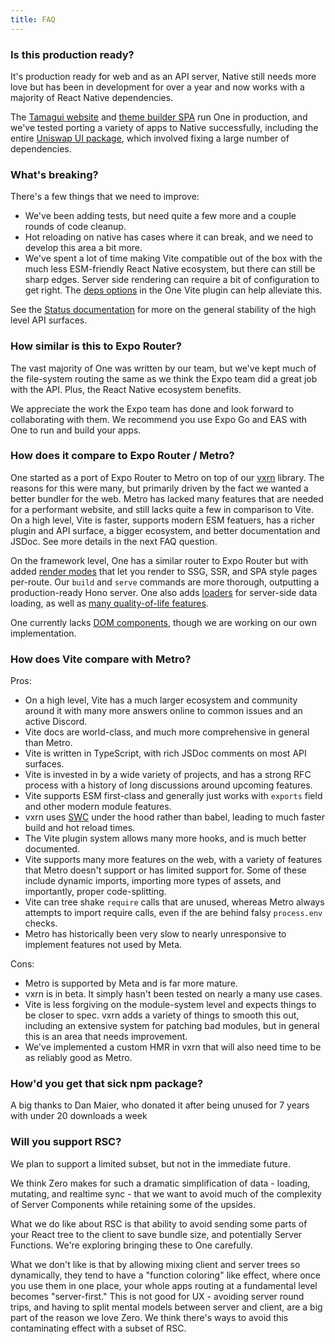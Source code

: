 ```yaml
---
title: FAQ
---
```


### Is this production ready?

It's production ready for web and as an API server, Native still needs more love but has been in development for over a year and now works with a majority of React Native dependencies.

The [Tamagui website](https://tamagui.dev) and [theme builder SPA](https://tamagui.dev/theme) run One in production, and we've tested porting a variety of apps to Native successfully, including the entire [Uniswap UI package](https://github.com/Uniswap/interface/tree/main/packages/ui), which involved fixing a large number of dependencies.

### What's breaking?

There's a few things that we need to improve:

- We've been adding tests, but need quite a few more and a couple rounds of code cleanup.
- Hot reloading on native has cases where it can break, and we need to develop this area a bit more.
- We've spent a lot of time making Vite compatible out of the box with the much less ESM-friendly React Native ecosystem, but there can still be sharp edges. Server side rendering can require a bit of configuration to get right. The [deps options](/docs/configuration#deps) in the One Vite plugin can help alleviate this.

See the [Status documentation](/docs/status) for more on the general stability of the high level API surfaces.

### How similar is this to Expo Router?

The vast majority of One was written by our team, but we've kept much of the file-system routing the same as we think the Expo team did a great job with the API. Plus, the React Native ecosystem benefits.

We appreciate the work the Expo team has done and look forward to collaborating with them. We recommend you use Expo Go and EAS with One to run and build your apps.

### How does it compare to Expo Router / Metro?

One started as a port of Expo Router to Metro on top of our [vxrn](https://vxrn.dev) library. The reasons for this were many, but primarily driven by the fact we wanted a better bundler for the web. Metro has lacked many features that are needed for a performant website, and still lacks quite a few in comparison to Vite. On a high level, Vite is faster, supports modern ESM featuers, has a richer plugin and API surface, a bigger ecosystem, and better documentation and JSDoc. See more details in the next FAQ question.

On the framework level, One has a similar router to Expo Router but with added [render modes](/docs/routing-modes) that let you render to SSG, SSR, and SPA style pages per-route. Our `build` and `serve` commands are more thorough, outputting a production-ready Hono server. One also adds [loaders](/docs/routing-loader) for server-side data loading, as well as [many quality-of-life features](/docs/features).

One currently lacks [DOM components](https://docs.expo.dev/guides/dom-components/), though we are working on our own implementation.

### How does Vite compare with Metro?

Pros:

- On a high level, Vite has a much larger ecosystem and community around it with many more answers online to common issues and an active Discord.
- Vite docs are world-class, and much more comprehensive in general than Metro.
- Vite is written in TypeScript, with rich JSDoc comments on most API surfaces.
- Vite is invested in by a wide variety of projects, and has a strong RFC process with a history of long discussions around upcoming features.
- Vite supports ESM first-class and generally just works with `exports` field and other modern module features.
- vxrn uses [SWC](https://swc.rs/) under the hood rather than babel, leading to much faster build and hot reload times.
- The Vite plugin system allows many more hooks, and is much better documented.
- Vite supports many more features on the web, with a variety of features that Metro doesn't support or has limited support for. Some of these include dynamic imports, importing more types of assets, and importantly, proper code-splitting.
- Vite can tree shake `require` calls that are unused, whereas Metro always attempts to import require calls, even if the are behind falsy `process.env` checks.
- Metro has historically been very slow to nearly unresponsive to implement features not used by Meta.

Cons:

- Metro is supported by Meta and is far more mature.
- vxrn is in beta. It simply hasn't been tested on nearly a many use cases.
- Vite is less forgiving on the module-system level and expects things to be closer to spec. vxrn adds a variety of things to smooth this out, including an extensive system for patching bad modules, but in general this is an area that needs improvement.
- We've implemented a custom HMR in vxrn that will also need time to be as reliably good as Metro.

### How'd you get that sick npm package?

A big thanks to Dan Maier, who donated it after being unused for 7 years with under
20 downloads a week

### Will you support RSC?

We plan to support a limited subset, but not in the immediate future.

We think Zero makes for such a dramatic simplification of data - loading, mutating, and realtime sync - that we want to avoid much of the complexity of Server Components while retaining some of the upsides.

What we do like about RSC is that ability to avoid sending some parts of your
React tree to the client to save bundle size, and potentially Server Functions. We're exploring bringing these to One carefully.

What we don't like is that by allowing mixing client and server trees so dynamically, they tend to have a "function coloring" like effect, where once you use them in one place, your whole apps routing at a fundamental level becomes "server-first." This is not good for UX - avoiding server round trips, and having to split mental models between server and client, are a big part of the reason we love Zero. We think there's ways to avoid this contaminating effect with a subset of RSC.
